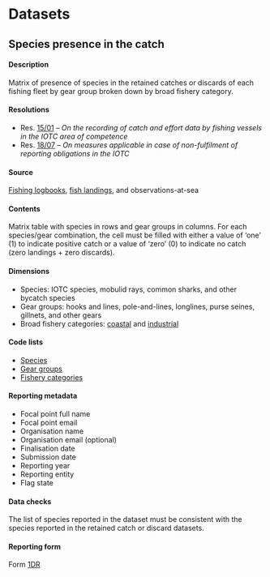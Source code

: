 # Datasets {#DatasetSection}

## Species presence in the catch {#DR}

#### Description

Matrix of presence of species in the retained catches or discards of each fishing fleet by gear group broken down by broad fishery category.

#### Resolutions

- Res. [15/01](https://www.iotc.org/cmm/resolution-1501-recording-catch-and-effort-data-fishing-vessels-iotc-area-competence) -- _On the recording of catch and effort data by fishing vessels in the IOTC area of competence_
- Res. [18/07](https://www.iotc.org/cmm/resolution-1807-measures-applicable-case-non-fulfilment-reporting-obligations-iotc) -- _On measures applicable in case of non-fulfilment of reporting obligations in the IOTC_

#### Source

[Fishing logbooks](#fishinglogbook), [fish landings](#landings), and observations-at-sea

#### Contents

Matrix table with species in rows and gear groups in columns. For each species/gear combination, the cell must be filled with either a value of 'one' (1) to indicate positive catch or a value of 'zero' (0) to indicate no catch (zero landings + zero discards).

#### Dimensions

- Species: IOTC species, mobulid rays, common sharks, and other bycatch species   
- Gear groups: hooks and lines, pole-and-lines, longlines, purse seines, gillnets, and other gears
- Broad fishery categories: [coastal](#iotccoastalfishery) and [industrial](#iotcindustrialfishery)

#### Code lists

- [Species](../domain/biological/#allSpecies)
- [Gear groups](../domain/fisheries/#gearGroups)
- [Fishery categories](../domain/fisheries/#fisheryCategories)

#### Reporting metadata

- Focal point full name
- Focal point email
- Organisation name
- Organisation email (optional)
- Finalisation date
- Submission date
- Reporting year
- Reporting entity
- Flag state

#### Data checks

The list of species reported in the dataset must be consistent with the species reported in the retained catch or discard datasets.

#### Reporting form

Form [1DR](../forms/#Form_1DR)

\pagebreak

